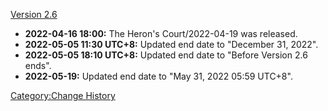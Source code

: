 [[Version 2.6]]
* '''2022-04-16 18:00:''' The Heron's Court/2022-04-19 was released.
* '''2022-05-05 11:30 UTC+8:''' Updated end date to "December 31, 2022".
* '''2022-05-05 18:10 UTC+8:''' Updated end date to "Before Version 2.6 ends".
* '''2022-05-19:''' Updated end date to "May 31, 2022 05:59 UTC+8".
<noinclude>[[Category:Change History]]</noinclude>